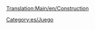 [[Translation:Main/en/Construction]]{{en/-}}
{{en/Bilingual box| es
| Los artículos relativos a cómo construir cosas figuran en esta lista.
:→''[[Main/es/Construcción|Véase el artículo principal sobre '''Construcción''']]...''
| Articles dealing with how to construct things are listed here.}}

[[Category:es/Juego]]